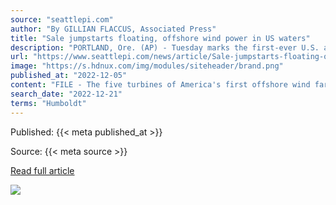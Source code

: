 ```yaml
---
source: "seattlepi.com"
author: "By GILLIAN FLACCUS, Associated Press"
title: "Sale jumpstarts floating, offshore wind power in US waters"
description: "PORTLAND, Ore. (AP) - Tuesday marks the first-ever U.S. auction of leases to develop commercial-scale floating wind farms, in the deep waters off the West Coast. The live, online auction for the five leases - three off California's central coast and two off i…"
url: "https://www.seattlepi.com/news/article/Sale-jumpstarts-floating-offshore-wind-power-in-17632255.php"
image: "https://s.hdnux.com/img/modules/siteheader/brand.png"
published_at: "2022-12-05"
content: "FILE - The five turbines of America's first offshore wind farm, owned by the Danish company, Orsted, stand off the coast of Block Island, R.I., in this, Oct. 17, 2022. The wind farm allowed residents… [+8093 chars]"
search_date: "2022-12-21"
terms: "Humboldt"
---
```



Published: {{< meta published_at >}}


Source: {{< meta source >}}


[Read full article]({{< meta url >}})



![](`r rmarkdown::metadata$image[1]`)
